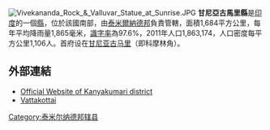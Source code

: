 [[Image:Vivekananda_Rock_&_Valluvar_Statue_at_Sunrise.JPG|right]]
'''甘尼亞古馬里縣'''是[[印度|印度]]的一個[[縣|縣]]，位於該國南部，由[[泰米爾納德邦|泰米爾納德邦]]負責管轄，面積1,684平方公里，每年平均降雨量1,865毫米，[[識字率|識字率]]為97.6%，2011年人口1,863,174，人口密度每平方公里1,106人。首府设在[[甘尼亚古马里|甘尼亚古马里]]（即科摩林角）。

==外部連結==
* [http://www.kanyakumari.tn.nic.in Official Website of Kanyakumari district] {{Wayback|url=http://www.kanyakumari.tn.nic.in/ |date=20210125193622 }}
* [http://www.hindu.com/mp/2004/05/01/stories/2004050100210100.htm Vattakottai] {{Wayback|url=http://www.hindu.com/mp/2004/05/01/stories/2004050100210100.htm |date=20041014055510 }}

{{泰米尔纳德邦行政区划小作品}}
[[Category:泰米尔纳德邦辖县|Category:泰米尔纳德邦辖县]]
